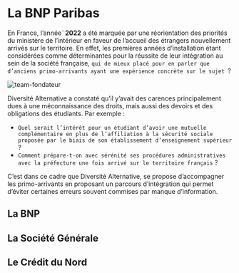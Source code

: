 # La BNP Paribas 

En France, l’année¨**2022** a été marquée par une réorientation des priorités du ministère de l’intérieur en faveur de l’accueil des étrangers nouvellement arrivés sur le territoire. En effet, les premières années d’installation étant considérées comme déterminantes pour la réussite de leur intégration au sein de la société française, `qui de mieux placé pour en parler que d’anciens primo-arrivants ayant une expérience concrète sur le sujet `?

![team-fondateur](/img/team-2014.png)

Diversité Alternative a constaté qu’il y’avait des carences principalement dues à une méconnaissance des droits, mais aussi des devoirs et des obligations des étudiants. Par exemple : 
- `Quel serait l’intérêt pour un étudiant d’avoir une mutuelle complémentaire en plus de l’affiliation à la sécurité sociale proposée par le biais de son établissement d’enseignement supérieur` ? 
- `Comment prépare-t-on avec sérénité ses procédures administratives avec la préfecture une fois arrivé sur le territoire français` ?

C’est dans ce cadre que Diversité Alternative, se propose d’accompagner les primo-arrivants en proposant un parcours d’intégration qui permet d’éviter certaines erreurs souvent commises par manque d’information.


## La BNP

## La Société Générale


## Le Crédit du Nord
